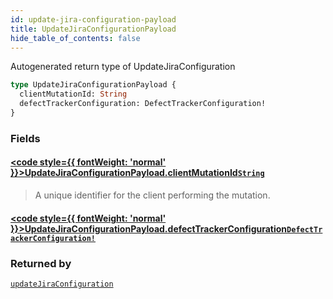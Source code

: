 ```yaml
---
id: update-jira-configuration-payload
title: UpdateJiraConfigurationPayload
hide_table_of_contents: false
---
```








Autogenerated return type of UpdateJiraConfiguration

```graphql
type UpdateJiraConfigurationPayload {
  clientMutationId: String
  defectTrackerConfiguration: DefectTrackerConfiguration!
}
```


### Fields

#### [<code style={{ fontWeight: 'normal' }}>UpdateJiraConfigurationPayload.<b>clientMutationId</b></code>](#)<Bullet />[`String`](/api/graphql/documentation/scalars/string) <Badge class="secondary" text="scalar"/>
> A unique identifier for the client performing the mutation.
> 

#### [<code style={{ fontWeight: 'normal' }}>UpdateJiraConfigurationPayload.<b>defectTrackerConfiguration</b></code>](#)<Bullet />[`DefectTrackerConfiguration!`](/api/graphql/documentation/objects/defect-tracker-configuration) <Badge class="secondary" text="non-null"/> <Badge class="secondary" text="object"/>
> 
> 



### Returned by

[`updateJiraConfiguration`](/api/graphql/documentation/mutations/update-jira-configuration)  <Badge class="secondary" text="mutation"/>



